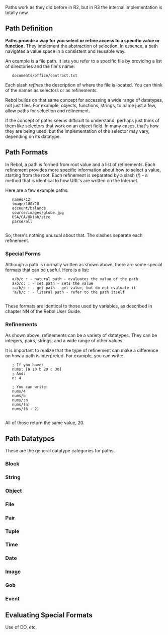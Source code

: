 {{underconstruction}}
Paths work as they did before in R2, but in R3 the internal implementation is totally new.

==Path Definition==

'''Paths provide a way for you select or refine access to a specific value or function.''' They implement the abstraction of selection. In essence, a path navigates a value space in a consistent and reusable way.

An example is a file path. It lets you refer to a specific file by providing a list of directories and the file's name:

    documents/office/contract.txt

Each slash ''refines'' the description of where the file is located. You can think of the names as selectors or as refinements.

Rebol builds on that same concept for accessing a wide range of datatypes, not just files. For example, objects, functions, strings, to name just a few, allow paths for selection and refinement.

If the concept of paths seems difficult to understand, perhaps just think of them like selectors that work on an object field. In many cases, that's how they are being used, but the implementation of the selector may vary, depending on its datatype.

==Path Formats==

In Rebol, a path is formed from root value and a list of refinements. Each refinement provides more specific information about how to select a value, starting from the root. Each refinement is separated by a slash (/) - a method that is identical to how URL's are written on the Internet.

Here are a few example paths:

    names/12
    image/100x20
    account/balance
    source/images/globe.jpg
    USA/CA/Ukiah/size
    parse/all
    

So, there's nothing unusual about that. The slashes separate each refinement.

===Special Forms===

Although a path is normally written as shown above, there are some special formats that can be useful. Here is a list:

    a/b/c : - natural path - evaluates the value of the path
    a/b/c: : - set path - sets the value
    :a/b/c : - get path - get value, but do not evaluate it
    'a/b/c : - literal path - refer to the path itself
    

These formats are identical to those used by variables, as described in chapter NN of the Rebol User Guide.

===Refinements===

As shown above, refinements can be a variety of datatypes. They can be integers, pairs, strings, and a wide range of other values.

It is important to realize that the type of refinement can make a difference on how a path is interpreted. For example, you can write:

    ; If you have:
    nums: [a 10 b 20 c 30]
    ; And:
    n: 4

    ; You can write:
    nums/4
    nums/b
    nums/:n
    nums/(n)
    nums/(6 - 2)
    

All of those return the same value, 20.

==Path Datatypes==

These are the general datatype categories for paths.

===Block===

===String===

===Object===

===File===

===Pair===

===Tuple===

===Time===

===Date===

===Image===

===Gob===

===Event===

==Evaluating Special Formats==

Use of DO, etc.